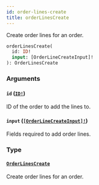 ```yaml
---
id: order-lines-create
title: orderLinesCreate
---
```


Create order lines for an order.

```graphql
orderLinesCreate(
  id: ID!
  input: [OrderLineCreateInput]!
): OrderLinesCreate

```

### Arguments

#### `id` ([`ID!`](/docs/developer/api-reference/scalars/id))

ID of the order to add the lines to.

#### `input` ([`[OrderLineCreateInput]!`](/docs/developer/api-reference/inputs/order-line-create-input))

Fields required to add order lines.

### Type

#### [`OrderLinesCreate`](/docs/developer/api-reference/objects/order-lines-create)

Create order lines for an order.
